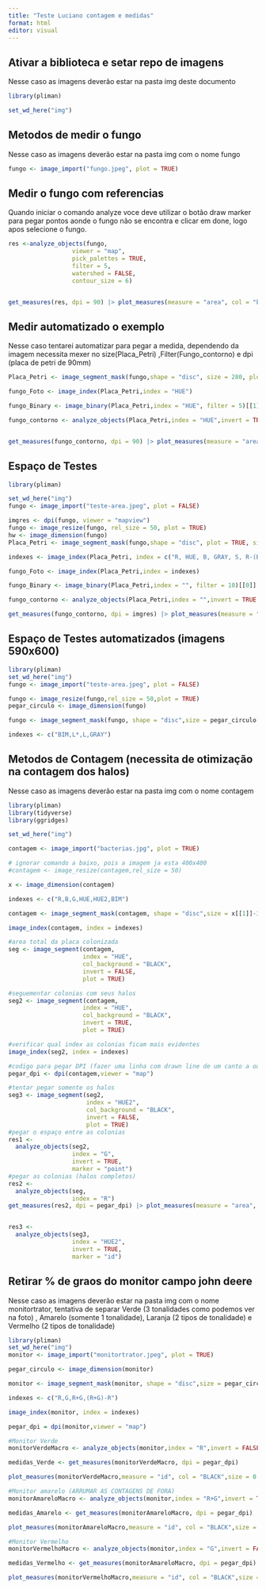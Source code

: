 ```yaml
---
title: "Teste Luciano contagem e medidas"
format: html
editor: visual
---
```


## Ativar a biblioteca e setar repo de imagens

Nesse caso as imagens deverão estar na pasta img deste documento

```r
library(pliman)

set_wd_here("img")
```

## Metodos de medir o fungo

Nesse caso as imagens deverão estar na pasta img com o nome fungo

```r
fungo <- image_import("fungo.jpeg", plot = TRUE)
```

## Medir o fungo com referencias

Quando iniciar o comando analyze voce deve utilizar o botão draw marker para pegar pontos aonde o fungo não se encontra e clicar em done, logo apos selecione o fungo.

```r
res <-analyze_objects(fungo,
                  viewer = "map",
                  pick_palettes = TRUE,
                  filter = 5,
                  watershed = FALSE,
                  contour_size = 6)


get_measures(res, dpi = 90) |> plot_measures(measure = "area", col = "black",size = 2)
```

## Medir automatizado o exemplo

Nesse caso tentarei automatizar para pegar a medida, dependendo da imagem necessita mexer no size(Placa_Petri) ,Filter(Fungo_contorno) e dpi (placa de petri de 90mm)

```r
Placa_Petri <- image_segment_mask(fungo,shape = "disc", size = 280, plot = TRUE)

fungo_Foto <- image_index(Placa_Petri,index = "HUE")

fungo_Binary <- image_binary(Placa_Petri,index = "HUE", filter = 5)[[1]]

fungo_contorno <- analyze_objects(Placa_Petri,index = "HUE",invert = TRUE , filter = 7)


get_measures(fungo_contorno, dpi = 90) |> plot_measures(measure = "area", col = "black",size = 3)

```

## Espaço de Testes

```r
library(pliman)

set_wd_here("img")
fungo <- image_import("teste-area.jpeg", plot = FALSE)

imgres <- dpi(fungo, viewer = "mapview")
fungo <- image_resize(fungo, rel_size = 50, plot = TRUE)
hw <- image_dimension(fungo)
Placa_Petri <- image_segment_mask(fungo,shape = "disc", plot = TRUE, size = hw[[2]]-1)

indexes <- image_index(Placa_Petri, index = c("R, HUE, B, GRAY, S, R-(B/G)"))

fungo_Foto <- image_index(Placa_Petri,index = indexes)

fungo_Binary <- image_binary(Placa_Petri,index = "", filter = 10)[[0]]

fungo_contorno <- analyze_objects(Placa_Petri,index = "",invert = TRUE , filter = 8)

get_measures(fungo_contorno, dpi = imgres) |> plot_measures(measure = "area", col = "black",size = 3)

```

## Espaço de Testes automatizados (imagens 590x600)

```r
library(pliman)
set_wd_here("img")
fungo <- image_import("teste-area.jpeg", plot = FALSE)

fungo <- image_resize(fungo,rel_size = 50,plot = TRUE)
pegar_circulo <- image_dimension(fungo)

fungo <- image_segment_mask(fungo, shape = "disc",size = pegar_circulo[[2]] -1)

indexes <- c("BIM,L*,L,GRAY")

```

## Metodos de Contagem (necessita de otimização na contagem dos halos)

Nesse caso as imagens deverão estar na pasta img com o nome contagem

```r
library(pliman)
library(tidyverse)
library(ggridges)

set_wd_here("img")

contagem <- image_import("bacterias.jpg", plot = TRUE)

# ignorar comando a baixo, pois a imagem ja esta 400x400
#contagem <- image_resize(contagem,rel_size = 50)

x <- image_dimension(contagem)

indexes <- c("R,B,G,HUE,HUE2,BIM")

contagem <- image_segment_mask(contagem, shape = "disc",size = x[[1]]-31)

image_index(contagem, index = indexes)

#area total da placa colonizada
seg <- image_segment(contagem,
                     index = "HUE",
                     col_background = "BLACK",
                     invert = FALSE,
                     plot = TRUE)

#seguementar colonias com seus halos
seg2 <- image_segment(contagem,
                     index = "HUE",
                     col_background = "BLACK",
                     invert = TRUE,
                     plot = TRUE)

#verificar qual index as colonias ficam mais evidentes
image_index(seg2, index = indexes)

#codigo para pegar DPI (fazer uma linha com drawn line de um canto a outro e botar "9")
pegar_dpi <- dpi(contagem,viewer = "map")

#tentar pegar somente os halos
seg3 <- image_segment(seg2,
                      index = "HUE2",
                      col_background = "BLACK",
                      invert = FALSE,
                      plot = TRUE)
#pegar o espaço entre as colonias
res1 <- 
  analyze_objects(seg2,
                  index = "G",
                  invert = TRUE,
                  marker = "point")
#pegar as colonias (halos completos)
res2 <- 
  analyze_objects(seg,
                  index = "R")
get_measures(res2, dpi = pegar_dpi) |> plot_measures(measure = "area", col = "RED",size = 1)


res3 <-
  analyze_objects(seg3,
                  index = "HUE2",
                  invert = TRUE,
                  marker = "id")
```

## Retirar % de graos do monitor campo john deere

Nesse caso as imagens deverão estar na pasta img com o nome monitortrator, tentativa de separar Verde (3 tonalidades como podemos ver na foto) , Amarelo (somente 1 tonalidade), Laranja (2 tipos de tonalidade) e Vermelho (2 tipos de tonalidade)

```r
library(pliman)
set_wd_here("img")
monitor <- image_import("monitortrator.jpeg", plot = TRUE)

pegar_circulo <- image_dimension(monitor)

monitor <- image_segment_mask(monitor, shape = "disc",size = pegar_circulo[[2]])

indexes <- c("R,G,R+G,(R+G)-R")

image_index(monitor, index = indexes)

pegar_dpi = dpi(monitor,viewer = "map")

#Monitor Verde
monitorVerdeMacro <- analyze_objects(monitor,index = "R",invert = FALSE)

medidas_Verde <- get_measures(monitorVerdeMacro, dpi = pegar_dpi) 

plot_measures(monitorVerdeMacro,measure = "id", col = "BLACK",size = 0.5)

#Monitor amarelo (ARRUMAR AS CONTAGENS DE FORA)
monitorAmareloMacro <- analyze_objects(monitor,index = "R+G",invert = TRUE)

medidas_Amarelo <- get_measures(monitorAmareloMacro, dpi = pegar_dpi) 

plot_measures(monitorAmareloMacro,measure = "id", col = "BLACK",size = 0.5)

#Monitor Vermelho
monitorVermelhoMacro <- analyze_objects(monitor,index = "G",invert = FALSE)

medidas_Vermelho <- get_measures(monitorAmareloMacro, dpi = pegar_dpi) 

plot_measures(monitorVermelhoMacro,measure = "id", col = "BLACK",size = 0.5)


```
